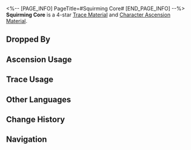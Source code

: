 <%-- [PAGE_INFO]
PageTitle=#Squirming Core#
[END_PAGE_INFO] --%>
{{Item Infobox
|id          = 111003
|image       = Item Squirming Core.png
|type        = Trace Material
|type2       = Character Ascension Material
|invCategory = Upgrade Materials
|rarity      = 4
|effect      = The heart of a monster wandering the Fragmentum. Advanced material used for enhancement.
|description = It is a lesion that breeds evil, the impulse to sin. It is the source of the Fragmentum distortion.<br />The heart is pulsating slowly, with a residual force powerful enough to cause a new calamity. It's best to destroy it to prevent further troubles.
|source1     = [[Certain Fragmentum Monsters at Equilibrium Level 4 or higher]]
|source2     = [[Omni-Synthesizer]] &mdash; Material Synthesis
|source3     = [[Simulated Universe]] enemies
|source4     = [[Omni-Synthesizer]] &mdash; Material Exchange
}}
{{Description|''"It's like a cancer..."''}}
'''Squirming Core''' is a 4-star [[Trace Material]] and [[Character Ascension Material]].

==Dropped By==
{{Dropped By}}

==Ascension Usage==
{{Ascension Usage}}

==Trace Usage==
{{Trace Usage}}

==Other Languages==
{{Other Languages
|en   = Squirming Core
|zhs  = 蠢动原核
|zht  = 蠢動原核
|ja   = 脈動する原核
|ko   = 꿈틀대는 코어
|es   = Núcleo serpenteante
|fr   = Noyau des méandres
|ru   = Извивающееся ядро
|th   = Squirming Core
|vi   = Lõi Rục Rịch
|de   = Zuckender Kern
|id   = Squirming Core
|pt   = Núcleo Contorcido
}}

==Change History==
{{Change History|1.0}}

==Navigation==
{{Upgrade Material Navbox}}